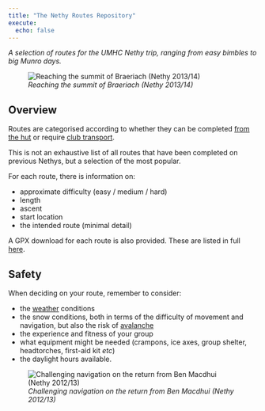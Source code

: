 ```yaml
---
title: "The Nethy Routes Repository"
execute:
  echo: false
---
```

*A selection of routes for the UMHC Nethy trip, ranging from easy bimbles to big Munro days.*

![*Reaching the summit of Braeriach (Nethy 2013/14)*](./images/braeriach.JPG)

## Overview

Routes are categorised according to whether they can be completed [from the hut](hut.qmd) or require [club transport](transport.qmd).

This is not an exhaustive list of all routes that have been completed on previous Nethys, but a selection of the most popular. 

For each route, there is information on: 

- approximate difficulty (easy / medium / hard)
- length
- ascent 
- start location
- the intended route (minimal detail)

A GPX download for each route is also provided. These are listed in full [here](gpx.qmd).

## Safety

When deciding on your route, remember to consider:

- the [weather](https://www.mwis.org.uk/forecasts/scottish/cairngorms-np-and-monadhliath) conditions
- the snow conditions, both in terms of the difficulty of movement and navigation, but also the risk of [avalanche](https://www.sais.gov.uk/northern-cairngorms/)
- the experience and fitness of your group
- what equipment might be needed (crampons, ice axes, group shelter, headtorches, first-aid kit *etc*)
- the daylight hours available. 

![*Challenging navigation on the return from Ben Macdhui (Nethy 2012/13)*](./images/white-out.JPG)